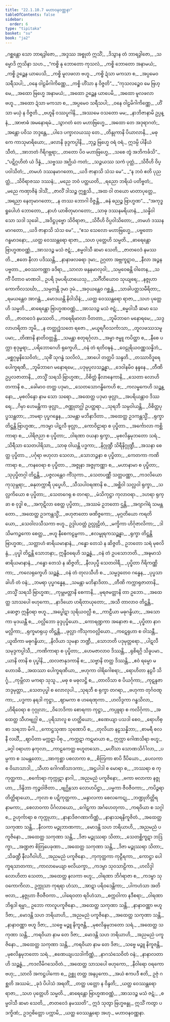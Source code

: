 ```yaml
---
title: "22.1.10.7 မဟာဝနဝဏ္ဏနာ"
tableOfContents: false
sidebar:
  order: 6
type: "tipitaka"
basket: "su"
book: "ja2"
---
```



<DynamicBreadcrumb />

<Division number="2007" book="ja2" e="ch" v="23" p="342">

<Paragraph number="3359" type="verses" book="ja2">
_ဂစ္ဆန္တော သော ဘာရဒွါဇော,_  
_အဒ္ဒဿ အစ္စုတံ ဣသိံ;_  
_ဒိသွာန တံ ဘာရဒွါဇော,_  
_သမ္မောဒိ ဣသိနာ သဟ._  

</Paragraph>

</Division>
<Division number="2008" book="ja2" e="ch" v="23" p="342">

<Paragraph number="3360" type="verses" book="ja2">
_“ကစ္စိ နု ဘောတော ကုသလံ,_  
_ကစ္စိ ဘောတော အနာမယံ;_  
_ကစ္စိ ဥဉ္ဆေန ယာပေသိ,_  
_ကစ္စိ မူလဖလာ ဗဟူ._  

</Paragraph>

</Division>
<Division number="2009" book="ja2" e="ch" v="23" p="342">

<Paragraph number="3361" type="verses" book="ja2">
_ကစ္စိ ဍံသာ မကသာ စ,_  
_အပ္ပမေဝ သရီသပါ;_  
_ဝနေ ဝါဠမိဂါကိဏ္ဏေ,_  
_ကစ္စိ ဟိံသာ န ဝိဇ္ဇတိ”._  

</Paragraph>

</Division>
<Division number="2010" book="ja2" e="ch" v="23" p="342">

<Paragraph number="3362" type="verses" book="ja2">
_“ကုသလဉ္စေဝ မေ ဗြဟ္မေ,_  
_အထော ဗြဟ္မေ အနာမယံ;_  
_အထော ဥဉ္ဆေန ယာပေမိ,_  
_အထော မူလဖလာ ဗဟူ._  

</Paragraph>

</Division>
<Division number="2011" book="ja2" e="ch" v="23" p="342">

<Paragraph number="3363" type="verses" book="ja2">
_အထော ဍံသာ မကသာ စ,_  
_အပ္ပမေဝ သရီသပါ;_  
_ဝနေ ဝါဠမိဂါကိဏ္ဏေ,_  
_ဟိံသာ မယှံ န ဝိဇ္ဇတိ._  

</Paragraph>

</Division>
<Division number="2012" book="ja2" e="ch" v="23" p="342">

<Paragraph number="3364" type="verses" book="ja2">
_ဗဟူနိ ဝဿပူဂါနိ,_  
_အဿမေ ဝသတော မမ;_  
_နာဘိဇာနာမိ ဥပ္ပန္နံ,_  
_အာဗာဓံ အမနောရမံ._  

</Paragraph>

</Division>
<Division number="2013" book="ja2" e="ch" v="23" p="342">

<Paragraph number="3365" type="verses" book="ja2">
_သွာဂတံ တေ မဟာဗြဟ္မေ,_  
_အထော တေ အဒုရာဂတံ;_  
_အန္တော ပဝိသ ဘဒ္ဒန္တေ,_  
_ပါဒေ ပက္ခာလယဿု တေ._  

</Paragraph>

</Division>
<Division number="2014" book="ja2" e="ch" v="23" p="342">

<Paragraph number="3366" type="verses" book="ja2">
_တိန္ဒုကာနိ ပိယာလာနိ,_  
_မဓုကေ ကာသုမာရိယော;_  
_ဖလာနိ ခုဒ္ဒကပ္ပါနိ,_  
_ဘုဉ္ဇ ဗြဟ္မေ ဝရံ ဝရံ._  

</Paragraph>

</Division>
<Division number="2015" book="ja2" e="ch" v="23" p="342">

<Paragraph number="3367" type="verses" book="ja2">
ဣဒမ္ပိ ပါနီယံ သီတံ,_  
_အာဘတံ ဂိရိဂဗ္ဘရာ;_  
_တတော ပိဝ မဟာဗြဟ္မေ,_  
_သစေ တွံ အဘိကင်္ခသိ”._  

</Paragraph>

</Division>
<Division number="2016" book="ja2" e="ch" v="23" p="342">

<Paragraph number="3368" type="verses" book="ja2">
_“ပဋိဂ္ဂဟိတံ ယံ ဒိန္နံ,_  
_သဗ္ဗဿ အဂ္ဃိယံ ကတံ;_  
_သဉ္ဇယဿ သကံ ပုတ္တံ,_  
_သိဝီဟိ ဝိပ္ပဝါသိတံ;_  
_တမဟံ ဒဿနမာဂတော,_  
_ယဒိ ဇာနာသိ သံသ မေ”._  

</Paragraph>

</Division>
<Division number="2017" book="ja2" e="ch" v="23" p="342">

<Paragraph number="3369" type="verses" book="ja2">
_“န ဘဝံ ဧတိ ပုညတ္ထံ,_  
_သိဝိရာဇဿ ဒဿနံ;_  
_မညေ ဘဝံ ပတ္ထယတိ,_  
_ရညော ဘရိယံ ပတိဗ္ဗတံ;_  
_မညေ ကဏှာဇိနံ ဒါသိံ,_  
_ဇာလိံ ဒါသဉ္စ ဣစ္ဆသိ._  

</Paragraph>

</Division>
<Division number="2018" book="ja2" e="ch" v="23" p="342">

<Paragraph number="3370" type="verses" book="ja2">
_အထ ဝါ တယော မာတာပုတ္တေ,_  
_အရညာ နေတုမာဂတော;_  
_န တဿ ဘောဂါ ဝိဇ္ဇန္တိ,_  
_ဓနံ ဓညဉ္စ ဗြာဟ္မဏ”._  

</Paragraph>

</Division>
<Division number="2019" book="ja2" e="ch" v="23" p="343">

<Paragraph number="3371" type="verses" book="ja2">
_“အကုဒ္ဓရူပေါဟံ ဘောတော,_  
_နာဟံ ယာစိတုမာဂတော;_  
_သာဓု ဒဿနမရိယာနံ,_  
_သန္နိဝါသော သဒါ သုခေါ._  

</Paragraph>

</Division>
<Division number="2020" book="ja2" e="ch" v="23" p="343">

<Paragraph number="3372" type="verses" book="ja2">
_အဒိဋ္ဌပုဗ္ဗော သိဝိရာဇာ,_  
_သိဝီဟိ ဝိပ္ပဝါသိတော;_  
_တမဟံ ဒဿနမာဂတော,_  
_ယဒိ ဇာနာသိ သံသ မေ”._  

</Paragraph>

</Division>
<Division number="2021" book="ja2" e="ch" v="23" p="343">

<Paragraph number="3373" type="verses" book="ja2">
_“ဧသ သေလော မဟာဗြဟ္မေ,_  
_ပဗ္ဗတော ဂန္ဓမာဒနော;_  
_ယတ္ထ ဝေဿန္တရော ရာဇာ,_  
_သဟ ပုတ္တေဟိ သမ္မတိ._  

</Paragraph>

</Division>
<Division number="2022" book="ja2" e="ch" v="23" p="343">

<Paragraph number="3374" type="verses" book="ja2">
_ဓာရေန္တော ဗြာဟ္မဏဝဏ္ဏံ,_  
_အာသဒဉ္စ မသံ ဇဋံ;_  
_စမ္မဝါသီ ဆမာ သေတိ,_  
_ဇာတဝေဒံ နမဿတိ._  

</Paragraph>

</Division>
<Division number="2023" book="ja2" e="ch" v="23" p="343">

<Paragraph number="3375" type="verses" book="ja2">
_ဧတေ နီလာ ပဒိဿန္တိ,_  
_နာနာဖလဓရာ ဒုမာ;_  
ဥဂ္ဂတာ အဗ္ဘကူဋာဝ,_  
_နီလာ အဉ္ဇနပဗ္ဗတာ._  

</Paragraph>

</Division>
<Division number="2024" book="ja2" e="ch" v="23" p="343">

<Paragraph number="3376" type="verses" book="ja2">
_ဓဝဿကဏ္ဏာ ခဒိရာ,_  
_သာလာ ဖန္ဒနမာလုဝါ;_  
_သမ္ပဝေဓန္တိ ဝါတေန,_  
_သကိံ ပီတာဝ မာဏဝါ._  

</Paragraph>

</Division>
<Division number="2025" book="ja2" e="ch" v="23" p="343">

<Paragraph number="3377" type="verses" book="ja2">
ဥပရိ ဒုမပရိယာယေသု,_  
_သင်္ဂီတိယောဝ သုယျရေ;_  
_နဇ္ဇုဟာ ကောကိလသင်္ဃာ,_  
_သမ္ပတန္တိ ဒုမာ ဒုမံ._  

</Paragraph>

</Division>
<Division number="2026" book="ja2" e="ch" v="23" p="343">

<Paragraph number="3378" type="verses" book="ja2">
_အဝှယန္တေဝ ဂစ္ဆန္တံ,_  
_သာခါပတ္တသမီရိတာ;_  
_ရမယန္တေဝ အာဂန္တံ,_  
_မောဒယန္တိ နိဝါသိနံ;_  
_ယတ္ထ ဝေဿန္တရော ရာဇာ,_  
_သဟ ပုတ္တေဟိ သမ္မတိ._  

</Paragraph>

</Division>
<Division number="2027" book="ja2" e="ch" v="23" p="343">

<Paragraph number="3379" type="verses" book="ja2">
_ဓာရေန္တော ဗြာဟ္မဏဝဏ္ဏံ,_  
_အာသဒဉ္စ မသံ ဇဋံ;_  
_စမ္မဝါသီ ဆမာ သေတိ,_  
_ဇာတဝေဒံ နမဿတိ._  

</Paragraph>

</Division>
<Division number="2028" book="ja2" e="ch" v="23" p="343">

<Paragraph number="3380" type="verses" book="ja2">
_ကရေရိမာလာ ဝိတတာ,_  
_ဘူမိဘာဂေ မနောရမေ;_  
_သဒ္ဒလာဟရိတာ ဘူမိ,_  
_န တတ္ထုဒ္ဓံသတေ ရဇော._  

</Paragraph>

</Division>
<Division number="2029" book="ja2" e="ch" v="23" p="343">

<Paragraph number="3381" type="verses" book="ja2">
_မယူရဂီဝသင်္ကာသာ,_  
_တူလဖဿသမူပမာ;_  
_တိဏာနိ နာတိဝတ္တန္တိ,_  
_သမန္တာ စတုရင်္ဂုလာ._  

</Paragraph>

</Division>
<Division number="2030" book="ja2" e="ch" v="23" p="343">

<Paragraph number="3382" type="verses" book="ja2">
_အမ္ဗာ ဇမ္ဗူ ကပိတ္ထာ စ,_  
_နီစေ ပက္ကာ စုဒုမ္ဗရာ;_  
_ပရိဘောဂေဟိ ရုက္ခေဟိ,_  
_ဝနံ တံ ရတိဝဍ္ဎနံ._  

</Paragraph>

</Division>
<Division number="2031" book="ja2" e="ch" v="23" p="344">

<Paragraph number="3383" type="verses" book="ja2">
_ဝေဠုရိယဝဏ္ဏသန္နိဘံ,_  
_မစ္ဆဂုမ္ဗနိသေဝိတံ;_  
_သုစိံ သုဂန္ဓံ သလိလံ,_  
_အာပေါ တတ္ထပိ သန္ဒတိ._  

</Paragraph>

</Division>
<Division number="2032" book="ja2" e="ch" v="23" p="344">

<Paragraph number="3384" type="verses" book="ja2">
_တဿာဝိဒူရေ ပေါက္ခရဏီ,_  
_ဘူမိဘာဂေ မနောရမေ;_  
_ပဒုမုပ္ပလသဉ္ဆန္နာ,_  
_ဒေဝါနမိဝ နန္ဒနေ._  

</Paragraph>

</Division>
<Division number="2033" book="ja2" e="ch" v="23" p="344">

<Paragraph number="3385" type="verses" book="ja2">
_တီဏိ ဥပ္ပလဇာတာနိ,_  
_တသ္မိံ သရသိ ဗြာဟ္မဏ;_  
_ဝိစိတ္တံ နီလာနေကာနိ,_  
_သေတာ လောဟိတကာနိ စ._  

</Paragraph>

</Division>
<Division number="2034" book="ja2" e="ch" v="23" p="344">

<Paragraph number="3386" type="verses" book="ja2">
_ခေါမာဝ တတ္ထ ပဒုမာ,_  
_သေတသောဂန္ဓိကေဟိ စ;_  
_ကလမ္ဗကေဟိ သဉ္ဆန္နော,_  
_မုစလိန္ဒော နာမ သော သရော._  

</Paragraph>

</Division>
<Division number="2035" book="ja2" e="ch" v="23" p="344">

<Paragraph number="3387" type="verses" book="ja2">
_အထေတ္ထ ပဒုမာ ဖုလ္လာ,_  
_အပရိယန္တာဝ ဒိဿရေ;_  
_ဂိမှာ ဟေမန္တိကာ ဖုလ္လာ,_  
_ဇဏ္ဏုတဂ္ဃါ ဥပတ္ထရာ._  

</Paragraph>

</Division>
<Division number="2036" book="ja2" e="ch" v="23" p="344">

<Paragraph number="3388" type="verses" book="ja2">
_သုရဘီ သမ္ပဝါယန္တိ,_  
_ဝိစိတ္တပုပ္ဖသန္ထတာ;_  
_ဘမရာ ပုပ္ဖဂန္ဓေန,_  
_သမန္တာ မဘိနာဒိတာ._  

</Paragraph>

</Division>
<Division number="2037" book="ja2" e="ch" v="23" p="344">

<Paragraph number="3389" type="verses" book="ja2">
_အထေတ္ထ ဥဒကန္တသ္မိံ,_  
_ရုက္ခာ တိဋ္ဌန္တိ ဗြာဟ္မဏ;_  
_ကဒမ္ဗာ ပါဋလီ ဖုလ္လာ,_  
_ကောဝိဠာရာ စ ပုပ္ဖိတာ._  

</Paragraph>

</Division>
<Division number="2038" book="ja2" e="ch" v="23" p="344">

<Paragraph number="3390" type="verses" book="ja2">
_အင်္ကောလာ ကစ္ဆိကာရာ စ,_  
_ပါရိဇညာ စ ပုပ္ဖိတာ;_  
_ဝါရဏာ ဝယနာ ရုက္ခာ,_  
_မုစလိန္ဒမုဘတော သရံ._  

</Paragraph>

</Division>
<Division number="2039" book="ja2" e="ch" v="23" p="344">

<Paragraph number="3391" type="verses" book="ja2">
_သိရီသာ သေတပါရိသာ,_  
_သာဓု ဝါယန္တိ ပဒ္မကာ;_  
_နိဂ္ဂုဏ္ဍီ သိရီနိဂ္ဂုဏ္ဍီ,_  
_အသနာ စေတ္ထ ပုပ္ဖိတာ._  

</Paragraph>

</Division>
<Division number="2040" book="ja2" e="ch" v="23" p="344">

<Paragraph number="3392" type="verses" book="ja2">
_ပင်္ဂုရာ ဗဟုလာ သေလာ,_  
_သောဘဉ္ဇနာ စ ပုပ္ဖိတာ;_  
_ကေတကာ ကဏိကာရာ စ,_  
_ကနဝေရာ စ ပုပ္ဖိတာ._  

</Paragraph>

</Division>
<Division number="2041" book="ja2" e="ch" v="23" p="344">

<Paragraph number="3393" type="verses" book="ja2">
_အဇ္ဇုနာ အဇ္ဇုကဏ္ဏာ စ,_  
_မဟာနာမာ စ ပုပ္ဖိတာ;_  
_သုပုပ္ဖိတဂ္ဂါ တိဋ္ဌန္တိ,_  
_ပဇ္ဇလန္တေဝ ကိံသုကာ._  

</Paragraph>

</Division>
<Division number="2042" book="ja2" e="ch" v="23" p="344">

<Paragraph number="3394" type="verses" book="ja2">
_သေတပဏ္ဏီ သတ္တပဏ္ဏာ,_  
_ကဒလိယော ကုသုမ္ဘရာ;_  
_ဓနုတက္ကာရီ ပုပ္ဖေဟိ,_  
_သီသပါဝရဏာနိ စ._  

</Paragraph>

</Division>
<Division number="2043" book="ja2" e="ch" v="23" p="344">

<Paragraph number="3395" type="verses" book="ja2">
_အစ္ဆိဝါ သလ္လဝါ ရုက္ခာ,_  
_သလ္လကိယော စ ပုပ္ဖိတာ;_  
_သေတဂေရု စ တဂရာ,_  
_မံသိကုဋ္ဌာ ကုလာဝရာ._  

</Paragraph>

</Division>
<Division number="2044" book="ja2" e="ch" v="23" p="345">

<Paragraph number="3396" type="verses" book="ja2">
_ဒဟရာ ရုက္ခာ စ ဝုဒ္ဓါ စ,_  
_အကုဋိလာ စေတ္ထ ပုပ္ဖိတာ;_  
_အဿမံ ဥဘတော ဌန္တိ,_  
_အဂျာဂါရံ သမန္တတော._  

</Paragraph>

</Division>
<Division number="2045" book="ja2" e="ch" v="23" p="345">

<Paragraph number="3397" type="verses" book="ja2">
_အထေတ္ထ ဥဒကန္တသ္မိံ,_  
_ဗဟုဇာတော ဖဏိဇ္ဇကော;_  
_မုဂ္ဂတိယော ကရတိယော,_  
_သေဝါလသီသကာ ဗဟူ._  

</Paragraph>

</Division>
<Division number="2046" book="ja2" e="ch" v="23" p="345">

<Paragraph number="3398" type="verses" book="ja2">
ဥဒ္ဒါပဝတ္တံ ဥလ္လုဠိတံ,_  
_မက္ခိကာ ဟိင်္ဂုဇာလိကာ;_  
_ဒါသိမကဉ္ဇကော စေတ္ထ,_  
_ဗဟူ နီစေကဠမ္ဗကာ._  

</Paragraph>

</Division>
<Division number="2047" book="ja2" e="ch" v="23" p="345">

<Paragraph number="3399" type="verses" book="ja2">
_ဧလမ္ဖုရကသဉ္ဆန္နာ,_  
_ရုက္ခာ တိဋ္ဌန္တိ ဗြာဟ္မဏ;_  
_သတ္တာဟံ ဓာရိယမာနာနံ,_  
_ဂန္ဓော တေသံ န ဆိဇ္ဇတိ._  

</Paragraph>

</Division>
<Division number="2048" book="ja2" e="ch" v="23" p="345">

<Paragraph number="3400" book="ja2">
ဥဘတော သရံ မုစလိန္ဒံ,_  
_ပုပ္ဖါ တိဋ္ဌန္တိ သောဘနာ;_  
ဣန္ဒီဝရေဟိ သဉ္ဆန္နံ,_  
_ဝနံ တံ ဥပသောဘတိ._  

</Paragraph>

</Division>
<Division number="2049" book="ja2" e="ch" v="23" p="345">

<Paragraph number="3401" type="verses" book="ja2">
_အဍ္ဎမာသံ ဓာရိယမာနာနံ,_  
_ဂန္ဓော တေသံ န ဆိဇ္ဇတိ;_  
_နီလပုပ္ဖီ သေတဝါရီ,_  
_ပုပ္ဖိတာ ဂိရိကဏ္ဏိကာ;_  
_ကလေရုက္ခေဟိ သဉ္ဆန္နံ,_  
_ဝနံ တံ တုလသီဟိ စ._  

</Paragraph>

</Division>
<Division number="2050" book="ja2" e="ch" v="23" p="345">

<Paragraph number="3402" type="verses" book="ja2">
_သမ္မဒ္ဒတေဝ ဂန္ဓေန,_  
_ပုပ္ဖသာခါဟိ တံ ဝနံ;_  
_ဘမရာ ပုပ္ဖဂန္ဓေန,_  
_သမန္တာ မဘိနာဒိတာ._  

</Paragraph>

</Division>
<Division number="2051" book="ja2" e="ch" v="23" p="345">

<Paragraph number="3403" type="verses" book="ja2">
_တီဏိ ကက္ကာရုဇာတာနိ,_  
_တသ္မိံ သရသိ ဗြာဟ္မဏ;_  
_ကုမ္ဘမတ္တာနိ စေကာနိ,_  
_မုရဇမတ္တာနိ တာ ဥဘော._  

</Paragraph>

</Division>
<Division number="2052" book="ja2" e="ch" v="23" p="345">

<Paragraph number="3404" type="verses" book="ja2">
_အထေတ္ထ သာသပေါ ဗဟုကော,_  
_နာဒိယော ဟရိတာယုတော;_  
_အသီ တာလာဝ တိဋ္ဌန္တိ,_  
_ဆေဇ္ဇာ ဣန္ဒီဝရာ ဗဟူ._  

</Paragraph>

</Division>
<Division number="2053" book="ja2" e="ch" v="23" p="345">

<Paragraph number="3405" type="verses" book="ja2">
_အပ္ဖေါဋာ သုရိယဝလ္လီ စ,_  
_ကာဠီယာ မဓုဂန္ဓိယာ;_  
_အသောကာ မုဒယန္တီ စ,_  
_ဝလ္လိဘော ခုဒ္ဒပုပ္ဖိယော._  

</Paragraph>

</Division>
<Division number="2054" book="ja2" e="ch" v="23" p="345">

<Paragraph number="3406" type="verses" book="ja2">
_ကောရဏ္ဍကာ အနောဇာ စ,_  
_ပုပ္ဖိတာ နာဂမလ္လိကာ;_  
_ရုက္ခမာရုယှ တိဋ္ဌန္တိ,_  
_ဖုလ္လာ ကိံသုကဝလ္လိယော._  

</Paragraph>

</Division>
<Division number="2055" book="ja2" e="ch" v="23" p="346">

<Paragraph number="3407" type="verses" book="ja2">
_ကဋေရုဟာ စ ဝါသန္တီ,_  
_ယူထိကာ မဓုဂန္ဓိယာ;_  
_နိလိယာ သုမနာ ဘဏ္ဍီ,_  
_သောဘတိ ပဒုမုတ္တရော._  

</Paragraph>

</Division>
<Division number="2056" book="ja2" e="ch" v="23" p="346">

<Paragraph number="3408" type="verses" book="ja2">
_ပါဋလီ သမုဒ္ဒကပ္ပါသီ,_  
_ကဏိကာရာ စ ပုပ္ဖိတာ;_  
_ဟေမဇာလာဝ ဒိဿန္တိ,_  
_ရုစိရဂ္ဂိ သိခူပမာ._  

</Paragraph>

</Division>
<Division number="2057" book="ja2" e="ch" v="23" p="346">

<Paragraph number="3409" type="verses" book="ja2">
_ယာနိ တာနိ စ ပုပ္ဖါနိ,_  
_ထလဇာနုဒကာနိ စ;_  
_သဗ္ဗာနိ တတ္ထ ဒိဿန္တိ,_  
_ဧဝံ ရမ္မော မဟောဒဓိ._  

</Paragraph>

</Division>
<Division number="2058" book="ja2" e="ch" v="23" p="346">

<Paragraph number="3410" type="verses" book="ja2">
_အထဿာ ပေါက္ခရဏိယာ,_  
_ဗဟုကာ ဝါရိဂေါစရာ;_  
_ရောဟိတာ နဠပီ သိင်္ဂူ,_  
_ကုမ္ဘိလာ မကရာ သုသူ._  

</Paragraph>

</Division>
<Division number="2059" book="ja2" e="ch" v="23" p="346">

<Paragraph number="3411" type="verses" book="ja2">
_မဓု စ မဓုလဋ္ဌိ စ,_  
_တာလိသာ စ ပိယင်္ဂုကာ;_  
_ကုဋန္ဒဇာ ဘဒ္ဒမုတ္တာ,_  
_သေတပုပ္ဖါ စ လောလုပါ._  

</Paragraph>

</Division>
<Division number="2060" book="ja2" e="ch" v="23" p="346">

<Paragraph number="3412" type="verses" book="ja2">
_သုရဘီ စ ရုက္ခာ တဂရာ,_  
_ဗဟုကာ တုင်္ဂဝဏ္ဋကာ;_  
_ပဒ္မကာ နရဒါ ကုဋ္ဌာ,_  
_ဈာမကာ စ ဟရေဏုကာ._  

</Paragraph>

</Division>
<Division number="2061" book="ja2" e="ch" v="23" p="346">

<Paragraph number="3413" type="verses" book="ja2">
_ဟလိဒ္ဒကာ ဂန္ဓသိလာ,_  
_ဟိရိဝေရာ စ ဂုဂ္ဂုလာ;_  
_ဝိဘေဒိကာ စောရကာ ကုဋ္ဌာ,_  
_ကပ္ပူရာ စ ကလိင်္ဂုကာ._  

</Paragraph>

</Division>
<Division number="2062" book="ja2" e="ch" v="23" p="346">

<Paragraph number="3414" type="verses" book="ja2">
_အထေတ္ထ သီဟဗျဂ္ဃါ စ,_  
_ပုရိသာလူ စ ဟတ္ထိယော;_  
_ဧဏေယျာ ပသဒါ စေဝ,_  
_ရောဟိစ္စာ သရဘာ မိဂါ._  

</Paragraph>

</Division>
<Division number="2063" book="ja2" e="ch" v="23" p="346">

<Paragraph number="3415" type="verses" book="ja2">
_ကောဋ္ဌသုဏာ သုဏောပိ စ,_  
_တုလိယာ နဠသန္နိဘာ;_  
_စာမရီ စလနီ လင်္ဃီ,_  
_ဈာပိတာ မက္ကဋာ ပိစု._  

</Paragraph>

</Division>
<Division number="2064" book="ja2" e="ch" v="23" p="346">

<Paragraph number="3416" type="verses" book="ja2">
_ကက္ကဋာ ကဋမာယာ စ,_  
ဣက္ကာ ဂေါဏသိရာ ဗဟူ;_  
_ခဂ္ဂါ ဝရာဟာ နကုလာ,_  
_ကာဠကေတ္ထ ဗဟူတသော._  

</Paragraph>

</Division>
<Division number="2065" book="ja2" e="ch" v="23" p="346">

<Paragraph number="3417" type="verses" book="ja2">
_မဟိံသာ သောဏသိင်္ဂါလာ,_  
_ပမ္ပကာ စ သမန္တတော;_  
_အာကုစ္ဆာ ပစလာကာ စ,_  
_စိတြကာ စာပိ ဒီပိယော._  

</Paragraph>

</Division>
<Division number="2066" book="ja2" e="ch" v="23" p="346">

<Paragraph number="3418" type="verses" book="ja2">
_ပေလကာ စ ဝိဃာသာဒါ,_  
_သီဟာ ဂေါဂဏိသာဒကာ;_  
_အဋ္ဌပါဒါ စ မောရာ စ,_  
_ဘဿရာ စ ကုကုတ္ထကာ._  

</Paragraph>

</Division>
<Division number="2067" book="ja2" e="ch" v="23" p="346">

<Paragraph number="3419" type="verses" book="ja2">
_စင်္ကောရာ ကုက္ကုဋာ နာဂါ,_  
_အညမညံ ပကူဇိနော;_  
_ဗကာ ဗလာကာ နဇ္ဇုဟာ,_  
_ဒိန္ဒိဘာ ကုဉ္ဇဝါဇိတာ._  

</Paragraph>

</Division>
<Division number="2068" book="ja2" e="ch" v="23" p="347">

<Paragraph number="3420" type="verses" book="ja2">
_ဗျဂ္ဃိနသာ လောဟပိဋ္ဌာ,_  
_ပမ္မကာ ဇီဝဇီဝကာ;_  
_ကပိဉ္ဇရာ တိတ္တိရာယော,_  
_ကုလာ စ ပဋိကုတ္ထကာ._  

</Paragraph>

</Division>
<Division number="2069" book="ja2" e="ch" v="23" p="347">

<Paragraph number="3421" type="verses" book="ja2">
_မန္ဒာလကာ စေလကေဋု,_  
_ဘဏ္ဍုတိတ္တိရနာမကာ;_  
_စေလာဝကာ ပိင်္ဂလာယော,_  
_ဂေါဋကာ အင်္ဂဟေတုကာ._  

</Paragraph>

</Division>
<Division number="2070" book="ja2" e="ch" v="23" p="347">

<Paragraph number="3422" type="verses" book="ja2">
_ကရဝိယာ စ သဂ္ဂါ စ,_  
ဥဟုင်္ကာရာ စ ကုက္ကုဟာ;_  
_နာနာဒိဇဂဏာကိဏ္ဏံ,_  
_နာနာသရနိကူဇိတံ._  

</Paragraph>

</Division>
<Division number="2071" book="ja2" e="ch" v="23" p="347">

<Paragraph number="3423" type="verses" book="ja2">
_အထေတ္ထ သကုဏာ သန္တိ,_  
_နီလကာ မဉ္ဇုဘာဏကာ;_  
_မောဒန္တိ သဟ ဘရိယာဟိ,_  
_အညမညံ ပကူဇိနော._  

</Paragraph>

</Division>
<Division number="2072" book="ja2" e="ch" v="23" p="347">

<Paragraph number="3424" type="verses" book="ja2">
_အထေတ္ထ သကုဏာ သန္တိ,_  
_ဒိဇာ မဉ္ဇုဿရာ သိတာ;_  
_သေတစ္ဆိကူဋာ ဘဒြက္ခာ,_  
_အဏ္ဍဇာ စိတြပေခုဏာ._  

</Paragraph>

</Division>
<Division number="2073" book="ja2" e="ch" v="23" p="347">

<Paragraph number="3425" type="verses" book="ja2">
_အထေတ္ထ သကုဏာ သန္တိ,_  
_ဒိဇာ မဉ္ဇုဿရာ သိတာ;_  
_သိခဏ္ဍီ နီလဂီဝါဟိ,_  
_အညမညံ ပကူဇိနော._  

</Paragraph>

</Division>
<Division number="2074" book="ja2" e="ch" v="23" p="347">

<Paragraph number="3426" type="verses" book="ja2">
_ကုကုတ္ထကာ ကုဠီရကာ,_  
_ကောဋ္ဌာ ပေါက္ခရသာတကာ;_  
_ကာလာမေယျာ ဗလိယက္ခာ,_  
_ကဒမ္ဗာ သုဝသာဠိကာ._  

</Paragraph>

</Division>
<Division number="2075" book="ja2" e="ch" v="23" p="347">

<Paragraph number="3427" type="verses" book="ja2">
_ဟလိဒ္ဒါ လောဟိတာ သေတာ,_  
_အထေတ္ထ နလကာ ဗဟူ;_  
_ဝါရဏာ ဘိင်္ဂရာဇာ စ,_  
_ကဒမ္ဗာ သုဝကောကိလာ._  

</Paragraph>

</Division>
<Division number="2076" book="ja2" e="ch" v="23" p="347">

<Paragraph number="3428" type="verses" book="ja2">
ဥက္ကုသာ ကုရရာ ဟံသာ,_  
_အာဋာ ပရိဝဒေန္တိကာ;_  
_ပါကဟံသာ အတိဗလာ,_  
_နဇ္ဇုဟာ ဇီဝဇီဝကာ._  

</Paragraph>

</Division>
<Division number="2077" book="ja2" e="ch" v="23" p="347">

<Paragraph number="3429" type="verses" book="ja2">
_ပါရေဝတာ ရဝိဟံသာ,_  
_စက္ကဝါကာ နဒီစရာ;_  
_ဝါရဏာဘိရုဒါ ရမ္မာ,_  
ဥဘော ကာလူပကူဇိနော._  

</Paragraph>

</Division>
<Division number="2078" book="ja2" e="ch" v="23" p="347">

<Paragraph number="3430" type="verses" book="ja2">
_အထေတ္ထ သကုဏာ သန္တိ,_  
_နာနာဝဏ္ဏာ ဗဟူ ဒိဇာ;_  
_မောဒန္တိ သဟ ဘရိယာဟိ,_  
_အညမညံ ပကူဇိနော._  

</Paragraph>

</Division>
<Division number="2079" book="ja2" e="ch" v="23" p="347">

<Paragraph number="3431" type="verses" book="ja2">
_အထေတ္ထ သကုဏာ သန္တိ,_  
_နာနာဝဏ္ဏာ ဗဟူ ဒိဇာ;_  
_သဗ္ဗေ မဉ္ဇူ နိကူဇန္တိ,_  
_မုစလိန္ဒမုဘတော သရံ._  

</Paragraph>

</Division>
<Division number="2080" book="ja2" e="ch" v="23" p="347">

<Paragraph number="3432" type="verses" book="ja2">
_အထေတ္ထ သကုဏာ သန္တိ,_  
_ကရဝိယာ နာမ တေ ဒိဇာ;_  
_မောဒန္တိ သဟ ဘရိယာဟိ,_  
_အညမညံ ပကူဇိနော._  

</Paragraph>

</Division>
<Division number="2081" book="ja2" e="ch" v="23" p="348">

<Paragraph number="3433" type="verses" book="ja2">
_အထေတ္ထ သကုဏာ သန္တိ,_  
_ကရဝိယာ နာမ တေ ဒိဇာ;_  
_သဗ္ဗေ မဉ္ဇူ နိကူဇန္တိ,_  
_မုစလိန္ဒမုဘတော သရံ._  

</Paragraph>

</Division>
<Division number="2082" book="ja2" e="ch" v="23" p="348">

<Paragraph number="3434" type="verses" book="ja2">
_ဧဏေယျပသဒါကိဏ္ဏံ,_  
_နာဂသံသေဝိတံ ဝနံ;_  
_နာနာလတာဟိ သဉ္ဆန္နံ,_  
_ကဒလီမိဂသေဝိတံ._  

</Paragraph>

</Division>
<Division number="2083" book="ja2" e="ch" v="23" p="348">

<Paragraph number="3435" type="verses" book="ja2">
_အထေတ္ထ သာသပေါ ဗဟုကော,_  
_နီဝါရော ဝရကော ဗဟု;_  
_သာလိ အကဋ္ဌပါကော စ,_  
ဥစ္ဆု တတ္ထ အနပ္ပကော._  

</Paragraph>

</Division>
<Division number="2084" book="ja2" e="ch" v="23" p="348">

<Paragraph number="3436" type="verses" book="ja2">
_အယံ ဧကပဒီ ဧတိ,_  
ဥဇုံ ဂစ္ဆတိ အဿမံ;_  
_ခုဒံ ပိပါသံ အရတိံ,_  
_တတ္ထ ပတ္တော န ဝိန္ဒတိ;_  
_ယတ္ထ ဝေဿန္တရော ရာဇာ,_  
_သဟ ပုတ္တေဟိ သမ္မတိ._  

</Paragraph>

</Division>
<Division number="2085" book="ja2" e="ch" v="23" p="348">

<Paragraph number="3437" type="verses" book="ja2">
_ဓာရေန္တော ဗြာဟ္မဏဝဏ္ဏံ,_  
_အာသဒဉ္စ မသံ ဇဋံ;_  
_စမ္မဝါသီ ဆမာ သေတိ,_  
_ဇာတဝေဒံ နမဿတိ”._  

</Paragraph>

</Division>
<Division number="2086" book="ja2" e="ch" v="23" p="348">

<Paragraph number="3438" book="ja2">
ဣဒံ သုတွာ ဗြဟ္မဗန္ဓု,_  
ဣသိံ ကတွာ ပဒက္ခိဏံ;_  
ဥဒဂ္ဂစိတ္တော ပက္ကာမိ,_  
_ယတ္ထ ဝေဿန္တရော အဟု._  


</Paragraph>
</Division>

<Paragraph number="3439" type="center" book="ja2">
မဟာဝနဝဏ္ဏနာ.
</Paragraph>